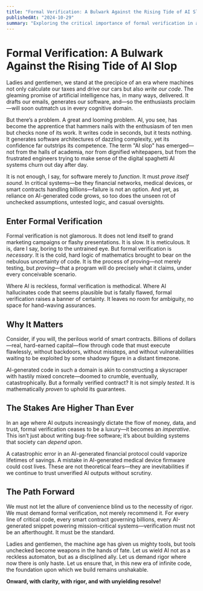 ```yaml
---
title: "Formal Verification: A Bulwark Against the Rising Tide of AI Slop"
publishedAt: "2024-10-29"
summary: "Exploring the critical importance of formal verification in an era dominated by AI-generated code, ensuring trust, reliability, and mathematical certainty in software systems."
---
```


# Formal Verification: A Bulwark Against the Rising Tide of AI Slop

Ladies and gentlemen, we stand at the precipice of an era where machines not only calculate our taxes and drive our cars but also *write our code*. The gleaming promise of artificial intelligence has, in many ways, delivered. It drafts our emails, generates our software, and—so the enthusiasts proclaim—will soon outmatch us in every cognitive domain.

But there’s a problem. A great and looming problem. AI, you see, has become the apprentice that hammers nails with the enthusiasm of ten men but checks none of its work. It writes code in seconds, but it tests nothing. It generates software architectures of dazzling complexity, yet its confidence far outstrips its competence. The term "AI slop" has emerged—not from the halls of academia, nor from dignified whitepapers, but from the frustrated engineers trying to make sense of the digital spaghetti AI systems churn out day after day.

It is not enough, I say, for software merely to *function*. It must *prove itself sound*. In critical systems—be they financial networks, medical devices, or smart contracts handling billions—failure is not an option. And yet, as reliance on AI-generated code grows, so too does the unseen rot of unchecked assumptions, untested logic, and casual oversights.

## Enter Formal Verification

Formal verification is not glamorous. It does not lend itself to grand marketing campaigns or flashy presentations. It is slow. It is meticulous. It is, dare I say, boring to the untrained eye. But formal verification is *necessary*. It is the cold, hard logic of mathematics brought to bear on the nebulous uncertainty of code. It is the process of proving—not merely testing, but *proving*—that a program will do precisely what it claims, under every conceivable scenario.

Where AI is reckless, formal verification is methodical. Where AI hallucinates code that seems plausible but is fatally flawed, formal verification raises a banner of certainty. It leaves no room for ambiguity, no space for hand-waving assurances.

## Why It Matters

Consider, if you will, the perilous world of smart contracts. Billions of dollars—real, hard-earned capital—flow through code that must execute flawlessly, without backdoors, without missteps, and without vulnerabilities waiting to be exploited by some shadowy figure in a distant timezone.

AI-generated code in such a domain is akin to constructing a skyscraper with hastily mixed concrete—doomed to crumble, eventually, catastrophically. But a formally verified contract? It is not simply *tested*. It is mathematically *proven* to uphold its guarantees.

## The Stakes Are Higher Than Ever

In an age where AI outputs increasingly dictate the flow of money, data, and trust, formal verification ceases to be a luxury—it becomes an *imperative*. This isn’t just about writing bug-free software; it’s about building systems that society can *depend upon*.

A catastrophic error in an AI-generated financial protocol could vaporize lifetimes of savings. A mistake in AI-generated medical device firmware could cost lives. These are not theoretical fears—they are inevitabilities if we continue to trust unverified AI outputs without scrutiny.

## The Path Forward

We must not let the allure of convenience blind us to the necessity of rigor. We must demand formal verification, not merely recommend it. For every line of critical code, every smart contract governing billions, every AI-generated snippet powering mission-critical systems—verification must not be an afterthought. It must be the standard.

Ladies and gentlemen, the machine age has given us mighty tools, but tools unchecked become weapons in the hands of fate. Let us wield AI not as a reckless automaton, but as a disciplined ally. Let us demand rigor where now there is only haste. Let us ensure that, in this new era of infinite code, the foundation upon which we build remains unshakable.

**Onward, with clarity, with rigor, and with unyielding resolve!**
